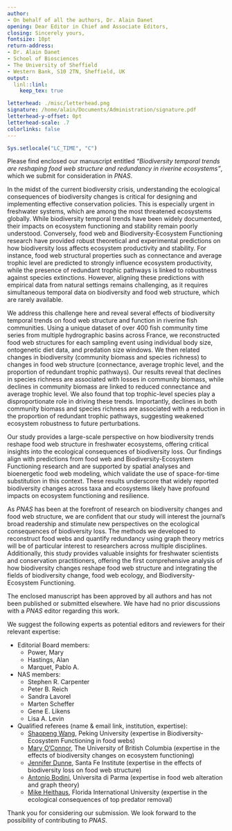 ```yaml
---
author:
- On behalf of all the authors, Dr. Alain Danet
opening: Dear Editor in Chief and Associate Editors,
closing: Sincerely yours,
fontsize: 10pt
return-address:
- Dr. Alain Danet
- School of Biosciences
- The University of Sheffield
- Western Bank, S10 2TN, Sheffield, UK
output:
  linl::linl:
    keep_tex: true

letterhead: ./misc/letterhead.png
signature: /home/alain/Documents/Administration/signature.pdf
letterhead-y-offset: 0pt
letterhead-scale: .7
colorlinks: false
---
```


```r
Sys.setlocale("LC_TIME", "C")
```

Please find enclosed our manuscript entitled *“Biodiversity temporal trends are
reshaping food web structure and redundancy in riverine ecosystems”*, which we
submit for consideration in *PNAS*.

In the midst of the current biodiversity crisis, understanding the ecological
consequences of biodiversity changes is critical for designing and implementing
effective conservation policies. This is especially urgent in freshwater
systems, which are among the most threatened ecosystems globally. While
biodiversity temporal trends have been widely documented, their impacts on
ecosystem functioning and stability remain poorly understood. Conversely, food
web and Biodiversity-Ecosystem Functioning research have provided robust
theoretical and experimental predictions on how biodiversity loss affects
ecosystem productivity and stability. For instance, food web structural
properties such as connectance and average trophic level are predicted to
strongly influence ecosystem productivity, while the presence of redundant
trophic pathways is linked to robustness against species extinctions. However,
aligning these predictions with empirical data from natural settings remains
challenging, as it requires simultaneous temporal data on biodiversity and food
web structure, which are rarely available.

We address this challenge here and reveal several effects of biodiversity
temporal trends on food web structure and function in riverine fish communities.
Using a unique dataset of over 400 fish community time series from multiple
hydrographic basins across France, we reconstructed food web structures for each
sampling event using individual body size, ontogenetic diet data, and predation
size windows. We then related changes in biodiversity (community biomass and
species richness) to changes in food web structure (connectance, average trophic
level, and the proportion of redundant trophic pathways). Our results reveal
that declines in species richness are associated with losses in community
biomass, while declines in community biomass are linked to reduced connectance
and average trophic level. We also found that top trophic-level species play a
disproportionate role in driving these trends. Importantly, declines in both
community biomass and species richness are associated with a reduction in the
proportion of redundant trophic pathways, suggesting weakened ecosystem
robustness to future perturbations.

Our study provides a large-scale perspective on how biodiversity trends reshape
food web structure in freshwater ecosystems, offering critical insights into the
ecological consequences of biodiversity loss. Our findings align with
predictions from food web and Biodiversity-Ecosystem Functioning research and
are supported by spatial analyses and bioenergetic food web modeling, which
validate the use of space-for-time substitution in this context. These results
underscore that widely reported biodiversity changes across taxa and ecosystems
likely have profound impacts on ecosystem functioning and resilience.

As *PNAS* has been at the forefront of research on biodiversity changes and food
web structure, we are confident that our study will interest the journal’s broad
readership and stimulate new perspectives on the ecological consequences of
biodiversity loss. The methods we developed to reconstruct food webs and
quantify redundancy using graph theory metrics will be of particular interest to
researchers across multiple disciplines. Additionally, this study provides
valuable insights for freshwater scientists and conservation practitioners,
offering the first comprehensive analysis of how biodiversity changes reshape
food web structure and integrating the fields of biodiversity change, food web
ecology, and Biodiversity-Ecosystem Functioning.

The enclosed manuscript has been approved by all authors and has not been
published or submitted elsewhere. We have had no prior discussions with a *PNAS*
editor regarding this work.

We suggest the following experts as potential editors and reviewers for their relevant expertise:

- Editorial Board members:
  - Power, Mary
  - Hastings, Alan
  - Marquet, Pablo A.
- NAS members:
  - Stephen R. Carpenter
  - Peter B. Reich
  - Sandra Lavorel
  - Marten Scheffer
  - Gene E. Likens
  - Lisa A. Levin
- Qualified referees (name & email link, institution, expertise):
  - [Shaopeng Wang](shaopeng.wang@pku.edu.cn), Peking University (expertise in Biodiversity-Ecosystem Functioning in food webs)
  - [Mary O’Connor](oconnor@zoology.ubc.ca), The University of British Columbia (expertise in the effects of biodiversity changes on ecosystem functioning)
  - [Jennifer Dunne](jdunne@santafe.edu), Santa Fe Institute (expertise in the effects of biodiversity loss on food web structure)
  - [Antonio Bodini](antonio.bodini@unipr.it), Universita di Parma (expertise in food web alteration and graph theory)
  - [Mike Heithaus](CASEdean@fiu.edu), Florida International University (expertise in the ecological consequences of top predator removal)

Thank you for considering our submission. We look forward to the possibility of
contributing to *PNAS*.


